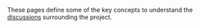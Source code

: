 These pages define some of the key concepts to understand the [[:Category:Discussion Pages|discussions]] surrounding the project.